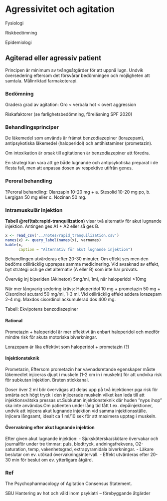 # Agressivitet och agitation

Fysiologi

Riskbedömning

Epidemiologi

## Agiterad eller agressiv patient

Principen är minimum av tvångsåtgärder för att uppnå lugn. Undvik översedering eftersom det försvårar bedömningen och möjligheten att samtala. Målinriktad farmakoterapi.

### Bedömning

Gradera grad av agitation: Oro < verbala hot < overt aggression

Riskafaktorer (se farlighetsbedömning, föreläsning SPF 2020)

### Behandlingsprinciper

De läkemedel som används är främst benzodiazepiner (lorazepam), antipsykotiska läkemedel (haloperidol) och antihistaminer (prometazin).

Om intoxikation är orsak till agitationen är benzodiazepiner att föredra.

En strategi kan vara att ge både lugnande och antipsykotiska preparat i de flesta fall, men att anpassa dosen av respektive utifrån genes.

### Peroral behandling

?Peroral behandling: Olanzapin 10-20 mg + a. Stesolid 10-20 mg po, b. Lergigan 50 mg eller c. Nozinan 50 mg.

### Intramuskulär injektion

**Tabell \@ref(tab:rapid-tranquilization)** visar två alternativ för akut lugnande injektion. Antingen ges A1 + A2 eller så ges B.

```r

x <- read_csv('../notes/rapid_tranquilization.csv')
names(x) <- query_label(names(x), varnames)
kable(x,
      caption = "Alternativ för akut lugnande injektion")

``` 

Behandlingen utvärderas efter 20-30 minuter. Om effekt ses men den bedöms otillräcklig upprepas samma medicinering. Vid avsaknad av effekt, byt strategi och ge det alternativ (A eller B) som inte har prövats.

Överväg inj biperiden (Akineton) 5mg/ml, 1ml, när haloperidol >10mg

När mer långvarig sedering krävs: Haloperidol 10 mg + prometazin 50 mg + Cisordinol acutard 50 mg/ml, 1-3 ml. Vid otillräcklig effekt addera lorazepam 2-4 mg. Maxdos cisordinol ackumulerad dos 400 mg.

Tabell: Ekvipotens benzodiazepiner

#### Rational

Prometazin + haloperidol är mer effektivt än enbart haloperidol och medför mindre risk för akuta motoriska biverkningar.

Lorazepam är lika effektivt som haloperidol + prometazin (?)

#### Injektionsteknik

Prometazin, Eftersom prometazin har vävnadsretande egenskaper måste läkemedlet injiceras djupt i muskeln (1-2 cm in i muskeln) för att undvika risk för subkutan injektion. Bruten stickkanal.

Doser över 2 ml bör övervägas att delas upp på två injektioner pga risk för smärta och högt tryck i den injicerade muskeln vilket kan leda till att injektionsvätska pressas ut.Subkutan injektionsteknik där huden ”nyps ihop” ska inte användas.Om patienten under lång tid fått t.ex. depåinjektioner, undvik att injicera akut lugnande injektion vid samma injektionsställe. Injicera långsamt, idealt ca 1 ml/10 sek för att maximera upptag i muskeln.

#### Övervakning efter akut lugnande injektion

Efter given akut lugnande injektion:
- Sjuksköterska/skötare övervakar och journalför under tre timmar: puls, blodtryck, andningsfrekvens, O2-saturation, temp, vakenhetsgrad, extrapyramidala biverkningar.
- Läkare beslutar om ev. utökad övervakningsintervall. 
- Effekt utvärderas efter 20-30 min för beslut om ev. ytterligare åtgärd.

### Ref

The Psychopharmacology of Agitation Consensus Statement\cite{@Wilson:2012}.

SBU Hantering av hot och våld inom psykiatri – förebyggande åtgärder

